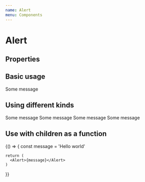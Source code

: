 ```yaml
---
name: Alert
menu: Components
---
```



# Alert

## Properties

<Props of={Alert} />

## Basic usage

<Playground>
  <Alert>Some message</Alert>
</Playground>

## Using different kinds

<Playground>
  <Alert kind={AlertKind.Info}>Some message</Alert>
  <Alert kind={AlertKind.Positive}>Some message</Alert>
  <Alert kind={AlertKind.Negative}>Some message</Alert>
  <Alert kind={AlertKind.Warning}>Some message</Alert>
</Playground>

## Use with children as a function

<Playground>
  {() => {
    const message = 'Hello world'

    return (
      <Alert>{message}</Alert>
    )
  }}
</Playground>
